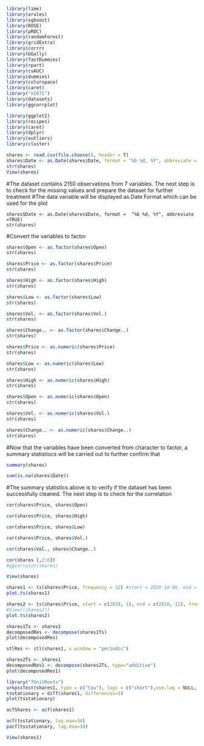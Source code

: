 ```r
library(lime)
library(arules)
library(xgboost)
library(ROSE)
library(pROC)
library(randomForest)
library(gridExtra)
library(corrr)
library(GGally)
library(fastDummies)
library(rpart)
library(cvAUC)
library(dummies)
library(colorspace)
library(caret)
library("e1071")
library(datasets)
library(ggcorrplot)
```

```r
library(ggplot2)
library(recipes)
library(caret)
library(dplyr)
library(outliers)
library(cluster)
```

```r
shares <- read.csv(file.choose(), header = T)
shares$Date <- as.Date(shares$Date, format = "%b %d, %Y", abbreviate = TRUE)
str(shares)
View(shares)
```
#The dataset contains 2150 observations from 7 variables. The next step is to check for the missing values and prepare the dataset for further treatment
#The data variable will be displayed as Date Format which can be used for the plot

```
shares$Date <- as.Date(shares$Date, format =  "%b %d, %Y", abbreviate =TRUE)
str(shares)
```
#Convert the variables to factor
```r
shares$Open <- as.factor(shares$Open)
str(shares)
```

```r
shares$Price <- as.factor(shares$Price)
str(shares)
```
```r
shares$High <- as.factor(shares$High)
str(shares)
```
```r
shares$Low <- as.factor(shares$Low)
str(shares)
```
```r
shares$Vol. <- as.factor(shares$Vol.)
str(shares)
```
```r
shares$Change.. <- as.factor(shares$Change..)
str(shares)
```

```r
shares$Price <- as.numeric(shares$Price)
str(shares)
```

```r
shares$Low <- as.numeric(shares$Low)
str(shares)
```

```r
shares$High <- as.numeric(shares$High)
str(shares)
```

```r
shares$Open <- as.numeric(shares$Open)
str(shares)
```

```r
shares$Vol. <- as.numeric(shares$Vol.)
str(shares)
```

```r
shares$Change.. <- as.numeric(shares$Change..)
str(shares)
```

#Now that the variables have been converted from character to factor, a summary statistiocs will be carried out to further confirm that
```r
summary(shares)
```
```r
sum(is.na(shares$Date))
```
#The summary statistics above is to verify if the dataset has been successfully cleaned. The next step is to check for the correlation

```r
cor(shares$Price, shares$Open)
```

```r
cor(shares$Price, shares$High)
```

```r
cor(shares$Price, shares$Low)
```
```r
cor(shares$Price, shares$Vol.)
```

```r
cor(shares$Vol., shares$Change..)
```


```r
cor(shares [,2:6])
#ggcorrplot(shares)
```
```r
View(shares)
```

```r
shares1 <- ts(shares$Price, frequency = 12) #start = 2020-10-06, end = 2012-01-06, frequency = 365)
plot.ts(shares1)
```

```r
shares2 <- ts(shares$Price, start = c(2020, 1), end = c(2020, 12), frequency = 365)
#View((shares2))
plot.ts(shares2)
```
```r
shares1Ts <- shares1
decomposedRes <- decompose(shares1Ts)
plot(decomposedRes)

stlRes <- stl(shares1, s.window = "periodic")
```

```r
shares2Ts <- shares1
decomposedRes1 <- decompose(shares2Ts, type="additive")
plot(decomposedRes1)
```

```r
library("fUnitRoots")
urkpssTest(shares1, type = c("tau"), lags = c("short"),use.lag = NULL, doplot = TRUE)
tsstationary = diff(shares1, differences=1)
plot(tsstationary)
```

```r
acfShares <- acf(shares1)
```
```r
acf(tsstationary, lag.max=34)
pacf(tsstationary, lag.max=34)
```

```r
View(shares1)
```










